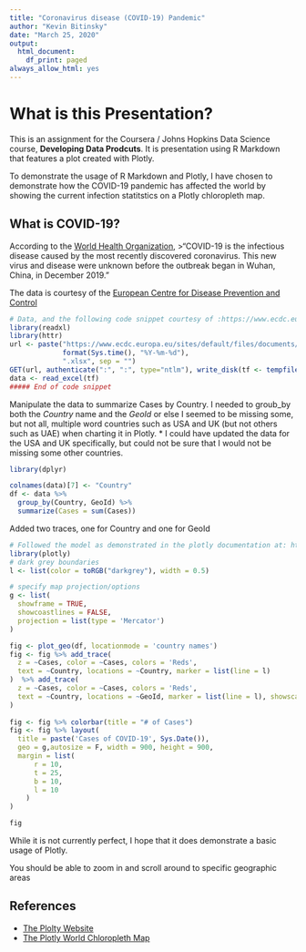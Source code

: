 ```yaml
---
title: "Coronavirus disease (COVID-19) Pandemic"
author: "Kevin Bitinsky"
date: "March 25, 2020"
output:
  html_document:
    df_print: paged
always_allow_html: yes
---
```



# What is this Presentation?
This is an assignment for the Coursera / Johns Hopkins Data Science course, __Developing Data Prodcuts__. It is presentation using R Markdown that features a plot created with Plotly. 

To demonstrate the usage of R Markdown and Plotly, I have chosen to demonstrate how the COVID-19 pandemic has affected the world by showing the current infection statitstics on a Plotly chloropleth map.

## What is COVID-19?

According to the [World Health Organization](https://www.who.int/), 
>"COVID-19 is the infectious disease caused by the most recently discovered coronavirus. This new virus and disease were unknown before the outbreak began in Wuhan, China, in December 2019."

The data is courtesy of the [European Centre for Disease Prevention and Control](https://www.ecdc.europa.eu/)

```r
# Data, and the following code snippet courtesy of :https://www.ecdc.europa.eu/
library(readxl)
library(httr)
url <- paste("https://www.ecdc.europa.eu/sites/default/files/documents/COVID-19-geographic-disbtribution-worldwide-",
             format(Sys.time(), "%Y-%m-%d"), 
             ".xlsx", sep = "")
GET(url, authenticate(":", ":", type="ntlm"), write_disk(tf <- tempfile(fileext = ".xlsx")))
data <- read_excel(tf)
##### End of code snippet
```

Manipulate the data to summarize Cases by Country.
I needed to groub_by both the *Country* name and the *GeoId* or else I seemed to be missing some, but not all, multiple word countries such as USA and UK (but not others such as UAE) when charting it in Plotly. 
* I could have updated the data for the USA and UK specifically, but could not be sure that I would not be missing some other countries.
```r
library(dplyr)

colnames(data)[7] <- "Country"
df <- data %>% 
  group_by(Country, GeoId) %>%
  summarize(Cases = sum(Cases))
```


Added two traces, one for Country and one for GeoId

```r
# Followed the model as demonstrated in the plotly documentation at: https://plotly.com/r/choropleth-maps/
library(plotly)
# dark grey boundaries
l <- list(color = toRGB("darkgrey"), width = 0.5)

# specify map projection/options
g <- list(
  showframe = TRUE,
  showcoastlines = FALSE,
  projection = list(type = 'Mercator')
)

fig <- plot_geo(df, locationmode = 'country names')
fig <- fig %>% add_trace(
  z = ~Cases, color = ~Cases, colors = 'Reds',
  text = ~Country, locations = ~Country, marker = list(line = l)
)  %>% add_trace(
  z = ~Cases, color = ~Cases, colors = 'Reds',
  text = ~Country, locations = ~GeoId, marker = list(line = l), showscale=FALSE
) 
  
fig <- fig %>% colorbar(title = "# of Cases")
fig <- fig %>% layout(
  title = paste('Cases of COVID-19', Sys.Date()),
  geo = g,autosize = F, width = 900, height = 900,
  margin = list(
      r = 10, 
      t = 25, 
      b = 10, 
      l = 10
    )
)

fig
```

While it is not currently perfect, I hope that it does demonstrate a basic usage of Plotly.

You should be able to zoom in and scroll around to specific geographic areas

## References

- [The Plolty Website](https://plot.ly/)
- [The Plotly World Chloropleth Map](https://plotly.com/r/choropleth-maps/)